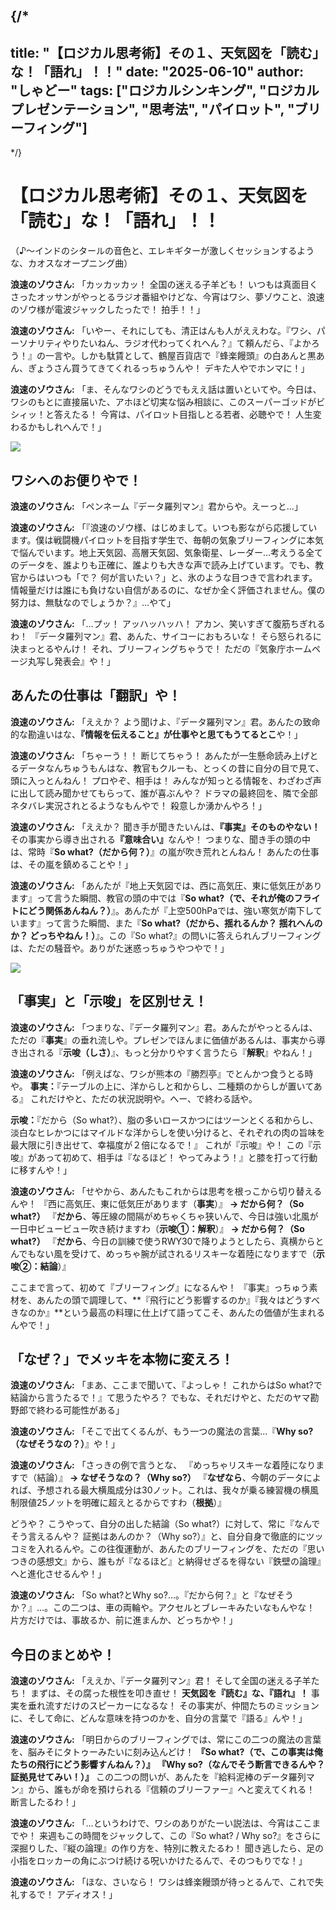 
{/*
---
title: "【ロジカル思考術】その１、天気図を「読む」な！「語れ」！！"
date: "2025-06-10"
author: "しゃどー"
tags: ["ロジカルシンキング", "ロジカルプレゼンテーション", "思考法", "パイロット", "ブリーフィング"]
---
*/}

# 【ロジカル思考術】その１、天気図を「読む」な！「語れ」！！

（♪～インドのシタールの音色と、エレキギターが激しくセッションするような、カオスなオープニング曲）

**浪速のゾウさん:** 「カッカッカッ！ 全国の迷える子羊ども！ いつもは真面目くさったオッサンがやっとるラジオ番組やけどな、今宵はワシ、夢ゾウこと、浪速のゾウ様が電波ジャックしたったで！ 拍手！！」

**浪速のゾウさん:** 「いやー、それにしても、清正はんも人がええわな。『ワシ、パーソナリティやりたいねん、ラジオ代わってくれへん？』て頼んだら、『よかろう！』の一言や。しかも駄賃として、鶴屋百貨店で『蜂楽饅頭』の白あんと黒あん、ぎょうさん買うてきてくれるっちゅうんや！ デキた人やでホンマに！」

**浪速のゾウさん:** 「ま、そんなワシのどうでもええ話は置いといてや。今日は、ワシのもとに直接届いた、アホほど切実な悩み相談に、このスーパーゴッドがビシィッ！と答えたる！ 今宵は、パイロット目指しとる若者、必聴やで！ 人生変わるかもしれへんで！」

<Image 
  src="/images/ContentImages/ganesha_logical.jpg" 
  width={600} 
  height={350} 
/>

## ワシへのお便りやで！

**浪速のゾウさん:** 「ペンネーム『データ羅列マン』君からや。えーっと…」

**浪速のゾウさん:** 「『浪速のゾウ様、はじめまして。いつも影ながら応援しています。僕は戦闘機パイロットを目指す学生で、毎朝の気象ブリーフィングに本気で悩んでいます。地上天気図、高層天気図、気象衛星、レーダー…考えうる全てのデータを、誰よりも正確に、誰よりも大きな声で読み上げています。でも、教官からはいつも「で？ 何が言いたい？」と、氷のような目つきで言われます。情報量だけは誰にも負けない自信があるのに、なぜか全く評価されません。僕の努力は、無駄なのでしょうか？』…やて」

**浪速のゾウさん:** 「…プッ！ アッハッハッハ！ アカン、笑いすぎて腹筋ちぎれるわ！ 『データ羅列マン』君、あんた、サイコーにおもろいな！ そら怒られるに決まっとるやんけ！ それ、ブリーフィングちゃうで！ ただの<Highlight>『気象庁ホームページ丸写し発表会』</Highlight>や！」

## あんたの仕事は「翻訳」や！

**浪速のゾウさん:** 「ええか？ よう聞けよ、『データ羅列マン』君。あんたの致命的な勘違いはな、**『情報を伝えること』が仕事やと思てもうてるとこ**や！」

**浪速のゾウさん:** 「ちゃーう！！ 断じてちゃう！ あんたが一生懸命読み上げとるデータなんちゅうもんはな、<Highlight>教官もクルーも、とっくの昔に自分の目で見て、頭に入っとんねん！</Highlight> プロやぞ、相手は！ みんなが知っとる情報を、わざわざ声に出して読み聞かせてもらって、誰が喜ぶんや？ ドラマの最終回を、隣で全部ネタバレ実況されとるようなもんやで！ 殺意しか湧かんやろ！」

**浪速のゾウさん:** 「ええか？ 聞き手が聞きたいんは、**『事実』そのものやない！** その事実から導き出される<Highlight>**『意味合い』**</Highlight>なんや！ つまりな、聞き手の頭の中は、常時『**So what?（だから何？）**』の嵐が吹き荒れとんねん！ あんたの仕事は、その嵐を鎮めることや！」

**浪速のゾウさん:** 「あんたが『地上天気図では、西に高気圧、東に低気圧があります』って言うた瞬間、教官の頭の中では『**So what?（で、それが俺のフライトにどう関係あんねん？）**』。あんたが『上空500hPaでは、強い寒気が南下しています』って言うた瞬間、また『**So what?（だから、揺れるんか？ 揺れへんのか？ どっちやねん！）**』。この『So what?』の問いに答えられんブリーフィングは、ただの騒音や。ありがた迷惑っちゅうやつやで！」

<Image 
  src="/images/ContentImages/ganesha_so_what.jpg" 
  width={600} 
  height={350} 
/>

## 「事実」と「示唆」を区別せえ！

**浪速のゾウさん:** 「つまりな、『データ羅列マン』君。あんたがやっとるんは、<Highlight>ただの『**事実**』の垂れ流し</Highlight>や。プレゼンでほんまに価値があるんは、事実から導き出される<Highlight>『**示唆（しさ）**』</Highlight>、もっと分かりやすく言うたら<Highlight>『**解釈**』</Highlight>やねん！」

**浪速のゾウさん:** 「例えばな、ワシが熊本の『勝烈亭』でとんかつ食うとる時や。
**事実：**『テーブルの上に、洋からしと和からし、二種類のからしが置いてある』
これだけやと、ただの状況説明や。へー、で終わる話や。

**示唆：**『<Highlight>だから（So what?）</Highlight>、脂の多いロースかつにはツーンとくる和からし、淡白なヒレかつにはマイルドな洋からしを使い分けると、それぞれの肉の旨味を最大限に引き出せて、幸福度が２倍になるで！』
これが『示唆』や！ この『示唆』があって初めて、相手は『なるほど！ やってみよう！』と膝を打って行動に移すんや！」

**浪速のゾウさん:** 「せやから、あんたもこれからは思考を根っこから切り替えるんや！
『西に高気圧、東に低気圧があります（**事実**）』
**→ だから何？（So what?）**
『<Highlight>**だから**、等圧線の間隔がめちゃくちゃ狭いんで、今日は強い北風が一日中ビュービュー吹き続けますわ（**示唆①：解釈**）</Highlight>』
**→ だから何？（So what?）**
『<Highlight>**だから**、今日の訓練で使うRWY30で降りようとしたら、真横からとんでもない風を受けて、めっちゃ腕が試されるリスキーな着陸になりますで（**示唆②：結論**）</Highlight>』

ここまで言って、初めて『ブリーフィング』になるんや！ 『事実』っちゅう素材を、あんたの頭で調理して、**『飛行にどう影響するのか』『我々はどうすべきなのか』**という最高の料理に仕上げて語ってこそ、あんたの価値が生まれるんやで！」

## 「なぜ？」でメッキを本物に変えろ！

**浪速のゾウさん:** 「まあ、ここまで聞いて、『よっしゃ！ これからはSo what?で結論から言うたるで！』て思うたやろ？ でもな、それだけやと、ただのヤマ勘野郎で終わる可能性がある」

**浪速のゾウさん:** 「そこで出てくるんが、もう一つの魔法の言葉…『**Why so?（なぜそうなの？）**』や！」

**浪速のゾウさん:** 「さっきの例で言うとな、
『めっちゃリスキーな着陸になりますで（結論）』
**→ なぜそうなの？（Why so?）**
『<Highlight>**なぜなら**、今朝のデータによれば、予想される最大横風成分は30ノット。これは、我々が乗る練習機の横風制限値25ノットを明確に超えとるからですわ（**根拠**）</Highlight>』

どうや？ こうやって、<Highlight>自分の出した結論（So what?）に対して、常に『なんでそう言えるんや？ 証拠はあんのか？（Why so?）』と、自分自身で徹底的にツッコミを入れる</Highlight>んや。この往復運動が、あんたのブリーフィングを、ただの『思いつきの感想文』から、誰もが『なるほど』と納得せざるを得ない『鉄壁の論理』へと進化させるんや！」

**浪速のゾウさん:** 「So what?とWhy so?…。『だから何？』と『なぜそうか？』…。この二つは、車の両輪や。アクセルとブレーキみたいなもんやな！ 片方だけでは、事故るか、前に進まんか、どっちかや！」

## 今日のまとめや！

**浪速のゾウさん:** 「ええか、『データ羅列マン』君！ そして全国の迷える子羊たち！ まずは、その腐った根性を叩き直せ！
<Highlight>**天気図を『読む』な、『語れ』！**</Highlight>
事実を垂れ流すだけのスピーカーになるな！ その事実が、仲間たちのミッションに、そして命に、どんな意味を持つのかを、自分の言葉で『語る』んや！」

**浪速のゾウさん:** 「明日からのブリーフィングでは、常にこの二つの魔法の言葉を、脳みそにタトゥーみたいに刻み込んどけ！
<Highlight>**『So what?（で、この事実は俺たちの飛行にどう影響すんねん？）』**</Highlight>
<Highlight>**『Why so?（なんでそう断言できるんや？ 証拠見せてみい！）』**</Highlight>
この二つの問いが、あんたを『給料泥棒のデータ羅列マン』から、誰もが命を預けられる『信頼のブリーファー』へと変えてくれる！ 断言したるわ！」

**浪速のゾウさん:** 「…というわけで、ワシのありがたーい説法は、今宵はここまでや！ 来週もこの時間をジャックして、この『So what? / Why so?』をさらに深掘りした、『縦の論理』の作り方を、特別に教えたるわ！ 聞き逃したら、足の小指をロッカーの角にぶつけ続ける呪いかけたるんで、そのつもりでな！」

**浪速のゾウさん:** 「ほな、さいなら！ ワシは蜂楽饅頭が待っとるんで、これで失礼するで！ アディオス！」
